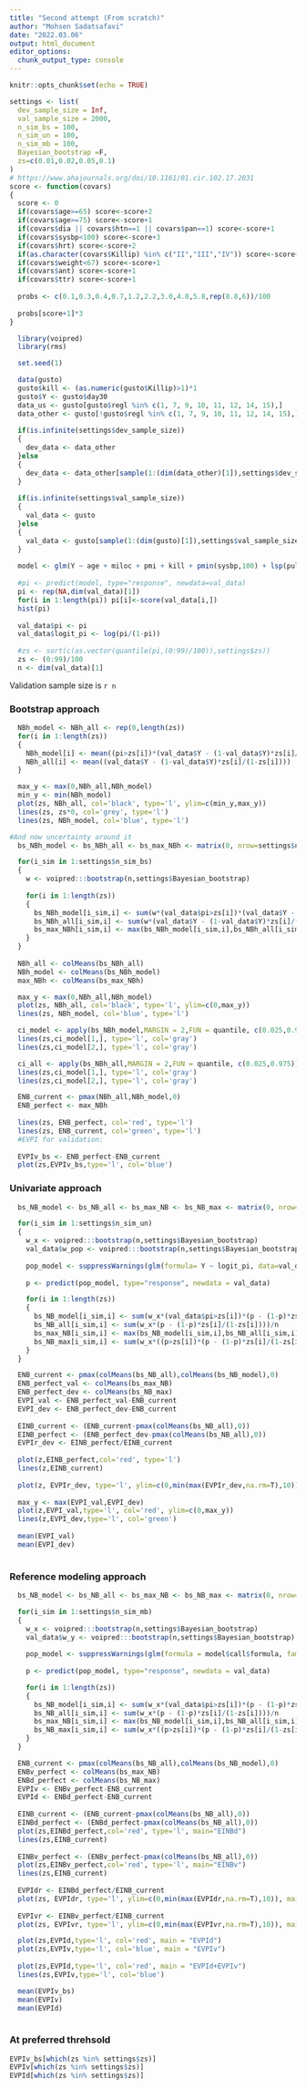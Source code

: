 ```yaml
---
title: "Second attempt (From scratch)"
author: "Mohsen Sadatsafavi"
date: "2022.03.06"
output: html_document
editor_options:
  chunk_output_type: console
---
```


```r
knitr::opts_chunk$set(echo = TRUE)
```

```r
settings <- list(
  dev_sample_size = Inf,
  val_sample_size = 2000,
  n_sim_bs = 100,
  n_sim_un = 100,
  n_sim_mb = 100,
  Bayesian_bootstrap =F,
  zs=c(0.01,0.02,0.05,0.1)
)
# https://www.ahajournals.org/doi/10.1161/01.cir.102.17.2031
score <- function(covars)
{
  score <- 0
  if(covars$age>=65) score<-score+2
  if(covars$age>=75) score<-score+1
  if(covars$dia || covars$htn==1 || covars$pan==1) score<-score+1
  if(covars$sysbp<100) score<-score+3
  if(covars$hrt) score<-score+2
  if(as.character(covars$Killip) %in% c("II","III","IV")) score<-score+2
  if(covars$weight<67) score<-score+1
  if(covars$ant) score<-score+1
  if(covars$ttr) score<-score+1
  
  probs <- c(0.1,0.3,0.4,0.7,1.2,2.2,3.0,4.8,5.8,rep(8.8,6))/100
  
  probs[score+1]*3
}

```



```r
  library(voipred)
  library(rms)

  set.seed(1)

  data(gusto)
  gusto$kill <- (as.numeric(gusto$Killip)>1)*1
  gusto$Y <- gusto$day30
  data_us <- gusto[gusto$regl %in% c(1, 7, 9, 10, 11, 12, 14, 15),]
  data_other <- gusto[!gusto$regl %in% c(1, 7, 9, 10, 11, 12, 14, 15),]
  
  if(is.infinite(settings$dev_sample_size))
  {
    dev_data <- data_other
  }else
  {
    dev_data <- data_other[sample(1:(dim(data_other)[1]),settings$dev_sample_size,F),]
  }
  
  if(is.infinite(settings$val_sample_size))
  {
    val_data <- gusto
  }else
  {
    val_data <- gusto[sample(1:(dim(gusto)[1]),settings$val_sample_size,F),]  #data is for external validation
  }
  
  model <- glm(Y ~ age + miloc + pmi + kill + pmin(sysbp,100) + lsp(pulse,50), data=dev_data, family=binomial(link="logit"))
  
  #pi <- predict(model, type="response", newdata=val_data)
  pi <- rep(NA,dim(val_data)[1])
  for(i in 1:length(pi)) pi[i]<-score(val_data[i,])
  hist(pi)
  
  val_data$pi <- pi
  val_data$logit_pi <- log(pi/(1-pi))
  
  #zs <- sort(c(as.vector(quantile(pi,(0:99)/100)),settings$zs))
  zs <- (0:99)/100
  n <- dim(val_data)[1]
```

Validation sample size is `r n`

### Bootstrap approach
```R
  NBh_model <- NBh_all <- rep(0,length(zs))
  for(i in 1:length(zs))
  {
    NBh_model[i] <- mean((pi>zs[i])*(val_data$Y - (1-val_data$Y)*zs[i]/(1-zs[i])))
    NBh_all[i] <- mean((val_data$Y - (1-val_data$Y)*zs[i]/(1-zs[i])))
  }

  max_y <- max(0,NBh_all,NBh_model)
  min_y <- min(NBh_model)
  plot(zs, NBh_all, col='black', type='l', ylim=c(min_y,max_y))
  lines(zs, zs*0, col='grey', type='l')
  lines(zs, NBh_model, col='blue', type='l')

#And now uncertainty around it
  bs_NBh_model <- bs_NBh_all <- bs_max_NBh <- matrix(0, nrow=settings$n_sim_bs, ncol=length(zs))

  for(i_sim in 1:settings$n_sim_bs)
  {
    w <- voipred:::bootstrap(n,settings$Bayesian_bootstrap)
    
    for(i in 1:length(zs))
    {
      bs_NBh_model[i_sim,i] <- sum(w*(val_data$pi>zs[i])*(val_data$Y - (1-val_data$Y)*zs[i]/(1-zs[i])))/n
      bs_NBh_all[i_sim,i] <- sum(w*(val_data$Y - (1-val_data$Y)*zs[i]/(1-zs[i])))/n
      bs_max_NBh[i_sim,i] <- max(bs_NBh_model[i_sim,i],bs_NBh_all[i_sim,i],0)
    }
  }
  
  NBh_all <- colMeans(bs_NBh_all)
  NBh_model <- colMeans(bs_NBh_model)
  max_NBh <- colMeans(bs_max_NBh)

  max_y <- max(0,NBh_all,NBh_model)
  plot(zs, NBh_all, col='black', type='l', ylim=c(0,max_y))
  lines(zs, NBh_model, col='blue', type='l')

  ci_model <- apply(bs_NBh_model,MARGIN = 2,FUN = quantile, c(0.025,0.975))
  lines(zs,ci_model[1,], type='l', col='gray')
  lines(zs,ci_model[2,], type='l', col='gray')

  ci_all <- apply(bs_NBh_all,MARGIN = 2,FUN = quantile, c(0.025,0.975))
  lines(zs,ci_model[1,], type='l', col='gray')
  lines(zs,ci_model[2,], type='l', col='gray')

  ENB_current <- pmax(NBh_all,NBh_model,0)
  ENB_perfect <- max_NBh
  
  lines(zs, ENB_perfect, col='red', type='l')
  lines(zs, ENB_current, col='green', type='l')
  #EVPI for validation:
  
  EVPIv_bs <- ENB_perfect-ENB_current
  plot(zs,EVPIv_bs,type='l', col='blue')
```



###  Univariate approach
```R
  bs_NB_model <- bs_NB_all <- bs_max_NB <- bs_NB_max <- matrix(0, nrow=settings$n_sim_un, ncol=length(z))

  for(i_sim in 1:settings$n_sim_un)
  {
    w_x <- voipred:::bootstrap(n,settings$Bayesian_bootstrap)
    val_data$w_pop <- voipred:::bootstrap(n,settings$Bayesian_bootstrap)
    
    pop_model <- suppressWarnings(glm(formula= Y ~ logit_pi, data=val_data, family=binomial(link="logit"), weights = w_pop))
    
    p <- predict(pop_model, type="response", newdata = val_data)

    for(i in 1:length(zs))
    {
      bs_NB_model[i_sim,i] <- sum(w_x*(val_data$pi>zs[i])*(p - (1-p)*zs[i]/(1-zs[i])))/n
      bs_NB_all[i_sim,i] <- sum(w_x*(p - (1-p)*zs[i]/(1-zs[i])))/n
      bs_max_NB[i_sim,i] <- max(bs_NB_model[i_sim,i],bs_NB_all[i_sim,i],0)
      bs_NB_max[i_sim,i] <- sum(w_x*((p>zs[i])*(p - (1-p)*zs[i]/(1-zs[i]))))/n
    }
  }

  ENB_current <- pmax(colMeans(bs_NB_all),colMeans(bs_NB_model),0)
  ENB_perfect_val <- colMeans(bs_max_NB)
  ENB_perfect_dev <- colMeans(bs_NB_max)
  EVPI_val <- ENB_perfect_val-ENB_current
  EVPI_dev <- ENB_perfect_dev-ENB_current
  
  EINB_current <- (ENB_current-pmax(colMeans(bs_NB_all),0)) 
  EINB_perfect <- (ENB_perfect_dev-pmax(colMeans(bs_NB_all),0))
  EVPIr_dev <- EINB_perfect/EINB_current
  
  plot(z,EINB_perfect,col='red', type='l')
  lines(z,EINB_current)
  
  plot(z, EVPIr_dev, type='l', ylim=c(0,min(max(EVPIr_dev,na.rm=T),10)))
  
  max_y <- max(EVPI_val,EVPI_dev)
  plot(z,EVPI_val,type='l', col='red', ylim=c(0,max_y))
  lines(z,EVPI_dev,type='l', col='green')
  
  mean(EVPI_val)
  mean(EVPI_dev)
  
```





###  Reference modeling approach
```R
  bs_NB_model <- bs_NB_all <- bs_max_NB <- bs_NB_max <- matrix(0, nrow=settings$n_sim_mb, ncol=length(zs))

  for(i_sim in 1:settings$n_sim_mb)
  {
    w_x <- voipred:::bootstrap(n,settings$Bayesian_bootstrap)
    val_data$w_y <- voipred:::bootstrap(n,settings$Bayesian_bootstrap)
    
    pop_model <- suppressWarnings(glm(formula = model$call$formula, family=binomial(link="logit"), data=val_data, weights = w_y))
    
    p <- predict(pop_model, type="response", newdata = val_data)

    for(i in 1:length(zs))
    {
      bs_NB_model[i_sim,i] <- sum(w_x*(val_data$pi>zs[i])*(p - (1-p)*zs[i]/(1-zs[i])))/n
      bs_NB_all[i_sim,i] <- sum(w_x*(p - (1-p)*zs[i]/(1-zs[i])))/n
      bs_max_NB[i_sim,i] <- max(bs_NB_model[i_sim,i],bs_NB_all[i_sim,i],0)
      bs_NB_max[i_sim,i] <- sum(w_x*((p>zs[i])*(p - (1-p)*zs[i]/(1-zs[i]))))/n
    }
  }

  ENB_current <- pmax(colMeans(bs_NB_all),colMeans(bs_NB_model),0)
  ENBv_perfect <- colMeans(bs_max_NB)
  ENBd_perfect <- colMeans(bs_NB_max)
  EVPIv <- ENBv_perfect-ENB_current
  EVPId <- ENBd_perfect-ENB_current
  
  EINB_current <- (ENB_current-pmax(colMeans(bs_NB_all),0)) 
  EINBd_perfect <- (ENBd_perfect-pmax(colMeans(bs_NB_all),0))
  plot(zs,EINBd_perfect,col='red', type='l', main="EINBd")
  lines(zs,EINB_current)
  
  EINBv_perfect <- (ENBv_perfect-pmax(colMeans(bs_NB_all),0))
  plot(zs,EINBv_perfect,col='red', type='l', main="EINBv")
  lines(zs,EINB_current)
  
  EVPIdr <- EINBd_perfect/EINB_current
  plot(zs, EVPIdr, type='l', ylim=c(0,min(max(EVPIdr,na.rm=T),10)), main="EVPIdr")
  
  EVPIvr <- EINBv_perfect/EINB_current
  plot(zs, EVPIvr, type='l', ylim=c(0,min(max(EVPIvr,na.rm=T),10)), main="EVPIvr")

  plot(zs,EVPId,type='l', col='red', main = "EVPId")
  plot(zs,EVPIv,type='l', col='blue', main = "EVPIv")
  
  plot(zs,EVPId,type='l', col='red', main = "EVPId+EVPIv")
  lines(zs,EVPIv,type='l', col='blue')

  mean(EVPIv_bs)
  mean(EVPIv)
  mean(EVPId)
  
```


### At preferred threhsold
```r
EVPIv_bs[which(zs %in% settings$zs)]
EVPIv[which(zs %in% settings$zs)]
EVPId[which(zs %in% settings$zs)]
```




